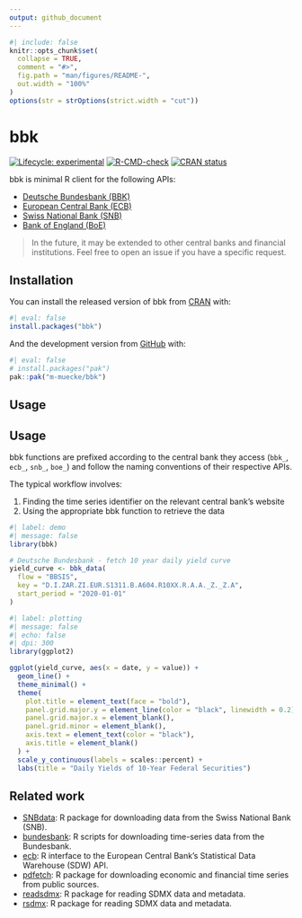 ```yaml
---
output: github_document
---
```


<!-- README.md is generated from README.Rmd. Please edit that file -->

```r
#| include: false
knitr::opts_chunk$set(
  collapse = TRUE,
  comment = "#>",
  fig.path = "man/figures/README-",
  out.width = "100%"
)
options(str = strOptions(strict.width = "cut"))
```

# bbk

<!-- badges: start -->
[![Lifecycle: experimental](https://img.shields.io/badge/lifecycle-experimental-orange.svg)](https://lifecycle.r-lib.org/articles/stages.html#experimental)
[![R-CMD-check](https://github.com/m-muecke/bbk/actions/workflows/R-CMD-check.yaml/badge.svg)](https://github.com/m-muecke/bbk/actions/workflows/R-CMD-check.yaml)
[![CRAN status](https://www.r-pkg.org/badges/version/bbk)](https://CRAN.R-project.org/package=bbk)
<!-- badges: end -->

bbk is minimal R client for the following APIs:

- [Deutsche Bundesbank (BBK)](https://www.bundesbank.de/en/statistics/time-series-databases/help-for-sdmx-web-service)
- [European Central Bank (ECB)](https://data.ecb.europa.eu/help/api/overview)
- [Swiss National Bank (SNB)](https://data.snb.ch/en)
- [Bank of England (BoE)](https://www.bankofengland.co.uk/boeapps/database/help.asp?Back=Y&Highlight=CSV#CSV)

> In the future, it may be extended to other central banks and financial institutions.
> Feel free to open an issue if you have a specific request.

## Installation

You can install the released version of bbk from [CRAN](https://CRAN.R-project.org) with:

```r
#| eval: false
install.packages("bbk")
```

And the development version from [GitHub](https://github.com/) with:

```r
#| eval: false
# install.packages("pak")
pak::pak("m-muecke/bbk")
```

## Usage

## Usage

bbk functions are prefixed according to the central bank they access
(`bbk_`, `ecb_`, `snb_`, `boe_`) and follow the naming conventions of their respective APIs.

The typical workflow involves:

1. Finding the time series identifier on the relevant central bank's website
2. Using the appropriate bbk function to retrieve the data

```r
#| label: demo
#| message: false
library(bbk)

# Deutsche Bundesbank - fetch 10 year daily yield curve
yield_curve <- bbk_data(
  flow = "BBSIS",
  key = "D.I.ZAR.ZI.EUR.S1311.B.A604.R10XX.R.A.A._Z._Z.A",
  start_period = "2020-01-01"
)
```

```r
#| label: plotting
#| message: false
#| echo: false
#| dpi: 300
library(ggplot2)

ggplot(yield_curve, aes(x = date, y = value)) +
  geom_line() +
  theme_minimal() +
  theme(
    plot.title = element_text(face = "bold"),
    panel.grid.major.y = element_line(color = "black", linewidth = 0.2),
    panel.grid.major.x = element_blank(),
    panel.grid.minor = element_blank(),
    axis.text = element_text(color = "black"),
    axis.title = element_blank()
  ) +
  scale_y_continuous(labels = scales::percent) +
  labs(title = "Daily Yields of 10-Year Federal Securities")
```

## Related work

* [SNBdata](https://github.com/enricoschumann/SNBdata): R package for downloading data from the Swiss National Bank (SNB).
* [bundesbank](https://github.com/enricoschumann/bundesbank): R scripts for downloading time-series data from the Bundesbank.
* [ecb](https://github.com/expersso/ecb): R interface to the European Central Bank's Statistical Data Warehouse (SDW) API.
* [pdfetch](https://github.com/abielr/pdfetch): R package for downloading economic and financial time series from public sources.
* [readsdmx](https://github.com/mdequeljoe/readsdmx): R package for reading SDMX data and metadata.
* [rsdmx](https://github.com/opensdmx/rsdmx): R package for reading SDMX data and metadata.
